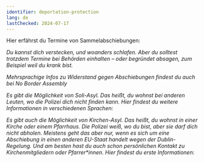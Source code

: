 ```yaml
---
identifier: deportation-protection
lang: de
lastChecked: 2024-07-17
---
```



Hier erfährst du Termine von Sammelabschiebungen:

<Address identifier="deportationalarm" />

Du kannst dich verstecken, und woanders schlafen. Aber du solltest trotzdem Termine bei Behörden einhalten – oder begründet absagen, zum Beispiel weil du krank bist.

Mehrsprachige Infos zu Widerstand gegen Abschiebungen findest du auch bei No Border Assembly

<ExternalShortLink identifier="noboarderassembly_resistance" />

Es gibt die Möglichkeit von Soli-Asyl. Das heißt, du wohnst bei anderen Leuten, wo die Polizei dich nicht finden kann. Hier findest du weitere Informationen in verschiedenen Sprachen:

<ExternalShortLink identifier="citizenasylum" />

Es gibt auch die Möglichkeit von Kirchen-Asyl. Das heißt, du wohnst in einer Kirche oder einem Pfarrhaus. Die Polizei weiß, wo du bist, aber sie darf dich nicht abholen. Meistens geht das aber nur, wenn es sich um eine Abschiebung in einen anderen EU-Staat handelt wegen der Dublin-Regelung. Und am besten hast du auch schon persönlichen Kontakt zu Kirchenmitgliedern oder Pfarrer\*innen. Hier findest du erste Informationen:

<ExternalShortLink identifier="kirchenasyl" />

